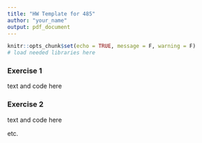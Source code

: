 ```yaml
---
title: "HW Template for 485"
author: "your_name"
output: pdf_document
---
```


```r
knitr::opts_chunk$set(echo = TRUE, message = F, warning = F)
# load needed libraries here
```

### Exercise 1

text and code here

### Exercise 2

text and code here

etc.